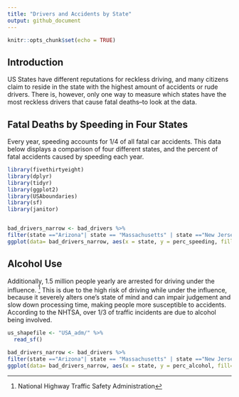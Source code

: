 ```yaml
---
title: "Drivers and Accidents by State"
output: github_document
---
```


```r
knitr::opts_chunk$set(echo = TRUE)
```

## Introduction
US States have different reputations for reckless driving, and many citizens claim to reside in the state with the highest amount of accidents or rude drivers. There is, however, only one way to measure which states have the most reckless drivers that cause fatal deaths--to look at the data. 

## Fatal Deaths by Speeding in Four States

Every year, speeding accounts for 1/4 of all fatal car accidents. This data below displays a comparison of four different states, and the percent of fatal accidents caused by speeding each year. 

```r

library(fivethirtyeight)
library(dplyr)
library(tidyr)
library(ggplot2)
library(USAboundaries)
library(sf)
library(janitor)


bad_drivers_narrow <- bad_drivers %>% 
filter(state =="Arizona"| state == "Massachusetts" | state =="New Jersey" | state == "New York")
ggplot(data= bad_drivers_narrow, aes(x = state, y = perc_speeding, fill= state)) +geom_col() + labs(x= "State", y= "Percent of Deaths by Speeding", title = "Percent of Fatal Accidents by Speeding in US States")
```

## Alcohol Use

Additionally, 1.5 million people yearly are arrested for driving under the influence. ^[National Highway Traffic Safety Administration] This is due to the high risk of driving while under the influence, because it severely alters one's state of mind and can impair judgement and slow down processing time, making people more susceptible to accidents. According to the NHTSA, over 1/3 of traffic incidents are due to alcohol being involved. 
```r
us_shapefile <- "USA_adm/" %>% 
  read_sf()

bad_drivers_narrow <- bad_drivers %>% 
filter(state =="Arizona"| state == "Massachusetts" | state =="New Jersey" | state == "New York")
ggplot(data= bad_drivers_narrow, aes(x = state, y = perc_alcohol, fill= state)) +geom_col() + labs(x= "State", y= "Percent of Deaths by Alcohol Use", title = "Percent of Fatal Accidents by Alcohol Use in US States")
```
